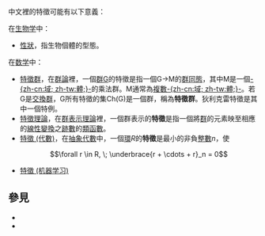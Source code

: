 中文裡的特徵可能有以下意義：

在[[生物学|生物学]]中：
* [[性狀|性狀]]，指生物個體的型態。

在[[数学|数学]]中：
* [[特徵群|特徵群]]，在[[群論|群論]]裡，一個[[群|群]]G的特徵是指一個G→M的[[群同態|群同態]]，其中M是一個[[域_(數學)|-{zh-cn:域; zh-tw:體;}-]]的乘法群。M通常為[[複數域|複數-{zh-cn:域; zh-tw:體;}-]]。若G是[[交換群|交換群]]，G所有特徵的集Ch(G)是一個群，稱為'''特徵群'''。狄利克雷特徵是其中一個特例。
* [[特徵理論|特徵理論]]，在[[群表示理論|群表示理論]]裡，一個群表示的'''特徵'''是指一個將[[群|群]]的元素映至相應的[[線性變換|線性變換]]之[[跡數|跡數]]的[[類函數|類函數]]。
* [[特徵_(代數)|特徵 (代數)]]，在[[抽象代數|抽象代數]]中，一個[[環|環]]<math>R</math>的'''特徵'''是最小的非負[[整數|整數]]<math>n</math>，使
*:<math>\forall r \in R, \; \underbrace{r + \cdots + r}_n = 0</math>

* [[特徵_(机器学习)|特徵 (机器学习)]]

== 參見 ==
* {{Intitle|特徵}}
* {{Intitle|特征}}

{{disambig|T|cat=二字消歧義}}